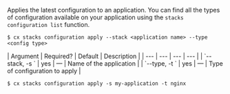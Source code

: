 Applies the latest configuration to an application. You can find all the types of configuration available on your application using the `stacks configuration list` function.

<Tabs >
<Tab label="Usage">

```shell
$ cx stacks configuration apply --stack <application name> --type <config type>
```
</Tab>
    
<Tab label="arguments">
| Argument | Required? | Default | Description |
|  ---  |  ---  |  ---  |  ---  |
| `--stack, -s <application name>` | yes | — | Name of the application |
| `--type, -t <config type>` | yes | — | Type of configuration to apply |
</Tab>
<Tab label="examples">

```shell
$ cx stacks configuration apply -s my-application -t nginx
```

</Tab>
</Tabs>